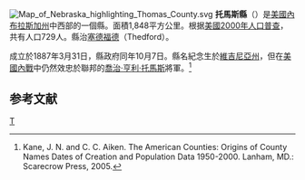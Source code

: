 {{noteTA
|T=zh-hans:托马斯县 (内布拉斯加州);zh-hk:托馬斯縣 (內布拉斯加州);zh-tw:托馬斯郡 (內布拉斯加州);
}}

{{Otheruses|托馬斯縣|subject=美國內布拉斯加州的一個縣|other=同名的縣}}
[[File:Map_of_Nebraska_highlighting_Thomas_County.svg|right]]
'''托馬斯縣'''（{{lang-en|Thomas County}}）是[[美國|美國]][[內布拉斯加州|內布拉斯加州]]中西部的一個縣。面積1,848平方公里。根据[[美國2000年人口普查|美國2000年人口普查]]，共有人口729人。縣治[[塞德福德|塞德福德]]（Thedford）。

成立於1887年3月31日，縣政府同年10月7日。縣名紀念生於[[維吉尼亞州|維吉尼亞州]]，但在[[美國內戰|美國內戰]]中仍然效忠於聯邦的[[喬治·亨利·托馬斯|喬治·亨利·托馬斯]]將軍。<ref>Kane, J. N. and C. C. Aiken. The American Counties: Origins of County Names Dates of Creation and Population Data 1950-2000. Lanham, MD.: Scarecrow Press, 2005.</ref>

==参考文献==
<div class="references-small">
<references />
</div>

{{內布拉斯加州}}

[[Category:内布拉斯加州行政区划|T]]